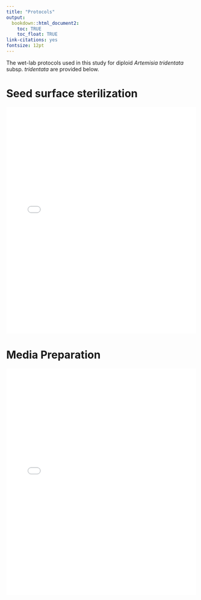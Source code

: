 ```yaml
---
title: "Protocols"
output:
  bookdown::html_document2: 
    toc: TRUE
    toc_float: TRUE
link-citations: yes
fontsize: 12pt
---
```


The wet-lab protocols used in this study for diploid *Artemisia tridentata* subsp. *tridentata* are provided below.

# Seed surface sterilization 

![](./04_Protocols/P1_Seed_Surface_Sterilization_Artemisia_tridentata.pdf){width=100% height=600}

# Media Preparation

![](./04_Protocols/P2_Media_Preparation_Artemisia_tridentata.pdf){width=100% height=600}

